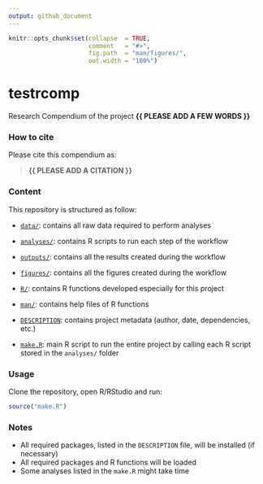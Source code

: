 ```yaml
---
output: github_document
---
```


<!-- README.md is generated from README.Rmd. Please edit that file -->


```r
knitr::opts_chunk$set(collapse  = TRUE,
                      comment   = "#>",
                      fig.path  = "man/figures/",
                      out.width = "100%")
```



# testrcomp


<!-- badges: start -->
<!-- badges: end -->


Research Compendium of the project **{{ PLEASE ADD A FEW WORDS }}**



### How to cite

Please cite this compendium as: 

> **{{ PLEASE ADD A CITATION }}**



### Content

This repository is structured as follow:

- [`data/`](https://github.com/ahasverus/testrcomp/tree/master/data):
contains all raw data required to perform analyses

- [`analyses/`](https://github.com/ahasverus/testrcomp/tree/master/analyses/):
contains R scripts to run each step of the workflow

- [`outputs/`](https://github.com/ahasverus/testrcomp/tree/master/outputs):
contains all the results created during the workflow

- [`figures/`](https://github.com/ahasverus/testrcomp/tree/master/figures):
contains all the figures created during the workflow

- [`R/`](https://github.com/ahasverus/testrcomp/tree/master/R):
contains R functions developed especially for this project

- [`man/`](https://github.com/ahasverus/testrcomp/tree/master/man):
contains help files of R functions

- [`DESCRIPTION`](https://github.com/ahasverus/testrcomp/tree/master/DESCRIPTION):
contains project metadata (author, date, dependencies, etc.)

- [`make.R`](https://github.com/ahasverus/testrcomp/tree/master/make.R):
main R script to run the entire project by calling each R script stored in the `analyses/` folder



### Usage

Clone the repository, open R/RStudio and run:

```r
source("make.R")
```



### Notes

- All required packages, listed in the `DESCRIPTION` file, will be installed (if necessary)
- All required packages and R functions will be loaded
- Some analyses listed in the `make.R` might take time
